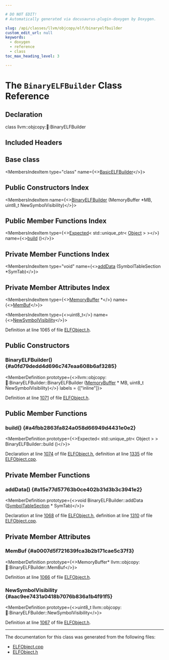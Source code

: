 ```yaml
---

# DO NOT EDIT!
# Automatically generated via docusaurus-plugin-doxygen by Doxygen.

slug: /api/classes/llvm/objcopy/elf/binaryelfbuilder
custom_edit_url: null
keywords:
  - doxygen
  - reference
  - class
toc_max_heading_level: 3

---
```





# The `BinaryELFBuilder` Class Reference

<DoxygenPage pluginConfig={pluginConfig}>



## Declaration

<CodeBlock>class llvm::objcopy::elf::BinaryELFBuilder</CodeBlock>

## Included Headers

<IncludesList>
<IncludesListItem
  filePath="ObjCopy/ELF/ELFObject.h"
  permalink="/docs/api/files/lib/lib/objcopy/lib/objcopy/elf/elfobject-h"
  isLocal="true" />
</IncludesList>

## Base class

<MembersIndex>

<MembersIndexItem
  type="class"
  name={<><a href="/docs/api/classes/llvm/objcopy/elf/basicelfbuilder">BasicELFBuilder</a></>}>
</MembersIndexItem>

</MembersIndex>

## Public Constructors Index

<MembersIndex>

<MembersIndexItem
  name={<><a href="#a0fd79dedd4d696c747eaa608b6af3285">BinaryELFBuilder</a> (MemoryBuffer &#42;MB, uint8&#95;t NewSymbolVisibility)</>}>
</MembersIndexItem>

</MembersIndex>

## Public Member Functions Index

<MembersIndex>

<MembersIndexItem
  type={<><a href="/docs/api/classes/llvm/expected">Expected</a>&lt; std::unique&#95;ptr&lt; <a href="/docs/api/classes/llvm/objcopy/elf/object">Object</a> &gt; &gt;</>}
  name={<><a href="#a4fbb2863fa824a058d66949d4431e0e2">build</a> ()</>}>
</MembersIndexItem>

</MembersIndex>

## Private Member Functions Index

<MembersIndex>

<MembersIndexItem
  type="void"
  name={<><a href="#a15e77d57763b0ce402b31d3b3c3941e2">addData</a> (SymbolTableSection &#42;SymTab)</>}>
</MembersIndexItem>

</MembersIndex>

## Private Member Attributes Index

<MembersIndex>

<MembersIndexItem
  type={<><a href="/docs/api/classes/llvm/memorybuffer">MemoryBuffer</a> &#42;</>}
  name={<><a href="#a0007d5f721639fca3b2b171cae5c37f3">MemBuf</a></>}>
</MembersIndexItem>

<MembersIndexItem
  type={<>uint8&#95;t</>}
  name={<><a href="#aac9ee7431a0418b7076b836a1b4f91f5">NewSymbolVisibility</a></>}>
</MembersIndexItem>

</MembersIndex>


Definition at line 1065 of file <a href="/docs/api/files/lib/lib/objcopy/lib/objcopy/elf/elfobject-h">ELFObject.h</a>.

<SectionDefinition>

## Public Constructors

### BinaryELFBuilder() {#a0fd79dedd4d696c747eaa608b6af3285}

<MemberDefinition
  prototype={<>llvm::objcopy::elf::BinaryELFBuilder::BinaryELFBuilder (<a href="/docs/api/classes/llvm/memorybuffer">MemoryBuffer</a> &#42; MB, uint8&#95;t NewSymbolVisibility)</>}
  labels = {["inline"]}>

Definition at line <a href="/docs/api/files/lib/lib/objcopy/lib/objcopy/elf/elfobject-h/#l01071">1071</a> of file <a href="/docs/api/files/lib/lib/objcopy/lib/objcopy/elf/elfobject-h">ELFObject.h</a>.
</MemberDefinition>

</SectionDefinition>

<SectionDefinition>

## Public Member Functions

### build() {#a4fbb2863fa824a058d66949d4431e0e2}

<MemberDefinition
  prototype={<>Expected&lt; std::unique&#95;ptr&lt; Object &gt; &gt; BinaryELFBuilder::build ()</>}>

Declaration at line <a href="/docs/api/files/lib/lib/objcopy/lib/objcopy/elf/elfobject-h/#l01074">1074</a> of file <a href="/docs/api/files/lib/lib/objcopy/lib/objcopy/elf/elfobject-h">ELFObject.h</a>, definition at line <a href="/docs/api/files/lib/lib/objcopy/lib/objcopy/elf/elfobject-cpp/#l01335">1335</a> of file <a href="/docs/api/files/lib/lib/objcopy/lib/objcopy/elf/elfobject-cpp">ELFObject.cpp</a>.
</MemberDefinition>

</SectionDefinition>

<SectionDefinition>

## Private Member Functions

### addData() {#a15e77d57763b0ce402b31d3b3c3941e2}

<MemberDefinition
  prototype={<>void BinaryELFBuilder::addData (<a href="/docs/api/classes/llvm/objcopy/elf/symboltablesection">SymbolTableSection</a> &#42; SymTab)</>}>

Declaration at line <a href="/docs/api/files/lib/lib/objcopy/lib/objcopy/elf/elfobject-h/#l01068">1068</a> of file <a href="/docs/api/files/lib/lib/objcopy/lib/objcopy/elf/elfobject-h">ELFObject.h</a>, definition at line <a href="/docs/api/files/lib/lib/objcopy/lib/objcopy/elf/elfobject-cpp/#l01310">1310</a> of file <a href="/docs/api/files/lib/lib/objcopy/lib/objcopy/elf/elfobject-cpp">ELFObject.cpp</a>.
</MemberDefinition>

</SectionDefinition>

<SectionDefinition>

## Private Member Attributes

### MemBuf {#a0007d5f721639fca3b2b171cae5c37f3}

<MemberDefinition
  prototype={<>MemoryBuffer&#42; llvm::objcopy::elf::BinaryELFBuilder::MemBuf</>}>

Definition at line <a href="/docs/api/files/lib/lib/objcopy/lib/objcopy/elf/elfobject-h/#l01066">1066</a> of file <a href="/docs/api/files/lib/lib/objcopy/lib/objcopy/elf/elfobject-h">ELFObject.h</a>.
</MemberDefinition>

### NewSymbolVisibility {#aac9ee7431a0418b7076b836a1b4f91f5}

<MemberDefinition
  prototype={<>uint8&#95;t llvm::objcopy::elf::BinaryELFBuilder::NewSymbolVisibility</>}>

Definition at line <a href="/docs/api/files/lib/lib/objcopy/lib/objcopy/elf/elfobject-h/#l01067">1067</a> of file <a href="/docs/api/files/lib/lib/objcopy/lib/objcopy/elf/elfobject-h">ELFObject.h</a>.
</MemberDefinition>

</SectionDefinition>

<hr/>

The documentation for this class was generated from the following files:

<ul>
<li><a href="/docs/api/files/lib/lib/objcopy/lib/objcopy/elf/elfobject-cpp">ELFObject.cpp</a></li>
<li><a href="/docs/api/files/lib/lib/objcopy/lib/objcopy/elf/elfobject-h">ELFObject.h</a></li>
</ul>

</DoxygenPage>
